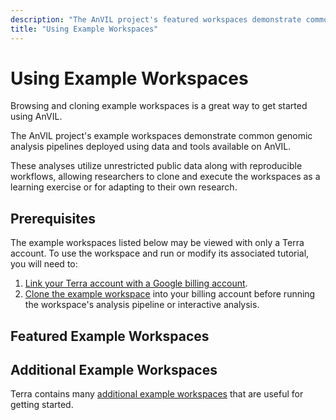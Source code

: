 ```yaml
---
description: "The AnVIL project's featured workspaces demonstrate common genomic analysis pipelines deployed using data and tools available on AnVIL."
title: "Using Example Workspaces"
---
```


# Using Example Workspaces

Browsing and cloning example workspaces is a great way to get started using AnVIL.

The AnVIL project's example workspaces demonstrate common genomic analysis pipelines deployed using data and tools available on AnVIL.

These analyses utilize unrestricted public data along with reproducible workflows, allowing researchers to clone and execute the workspaces as a learning exercise or for adapting to their own research.

## Prerequisites

The example workspaces listed below may be viewed with only a Terra account. To use the workspace and run or modify its associated tutorial, you will need to:

1. [Link your Terra account with a Google billing account](https://support.terra.bio/hc/en-us/articles/360026182251-How-to-set-up-billing-projects-and-Google-Billing-Accounts).
1. [Clone the example workspace](https://support.terra.bio/hc/en-us/articles/360026130851-How-to-clone-a-workspace) into your billing account before running the workspace's analysis pipeline or interactive analysis.

## Featured Example Workspaces

<Workspaces />

## Additional Example Workspaces

Terra contains many [additional example workspaces](https://support.terra.bio/hc/en-us/articles/360028967111-Start-with-curated-sample-workspaces-for-a-variety-of-use-cases) that are useful for getting started.
